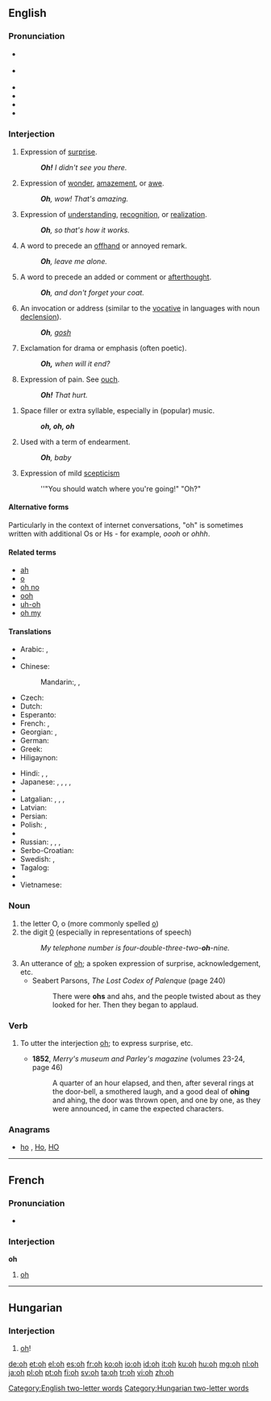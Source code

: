 {{also|OH|óh|öh}}
==English==

===Pronunciation===
* {{a|UK}} {{IPA|/əʊ/}}
* {{a|US}} {{IPA|/oʊ/}}
* {{audio|en-us-oh-surprise.ogg|Audio (US) (surprise)}}
* {{audio|en-us-oh-realization.ogg|Audio (US) (realization)}}
* {{homophones|o|owe}}
* {{rhymes|əʊ}}

===Interjection===
{{en-interj}}

# Expression of [[surprise]].
#: '''''Oh!'''  I didn't see you there.''
# Expression of [[wonder]], [[amazement]], or [[awe]].
#: '''''Oh''', wow! That's amazing.''
# Expression of [[understanding]], [[recognition]], or [[realization]].
#: '''''Oh''', so that's how it works.''
# A word to precede an [[offhand]] or annoyed remark.
#: '''''Oh''', leave me alone.''
# A word to precede an added or comment or [[afterthought]].
#: '''''Oh''', and don't forget your coat.''
# An invocation or address (similar to the [[vocative]] in languages with noun [[declension]]).
#: '''''Oh''', [[gosh]]''
# Exclamation for drama or emphasis (often poetic).
#: '''''Oh,''' when will it end?''
# Expression of pain.  See [[ouch]].
#: '''''Oh!''' That hurt.''
{{quote-Fanny Hill|part=2
|"'''Oh'''! . . . '''oh'''! . . . I can't bear it . . . It is too much . . . I die . . . I am going . . ." were Polly's expressions of extasy}}
# Space filler or extra syllable, especially in (popular) music.
#: '''''oh, oh, oh'''''
# Used with a term of endearment.
#: '''''Oh''', baby''
# {{interrogative}} Expression of mild [[scepticism]]
#: ''"You should watch where you're going!" "Oh?"

====Alternative forms====
Particularly in the context of internet conversations, "oh" is sometimes written with additional Os or Hs - for example, ''oooh'' or ''ohhh''.

====Related terms====
* [[ah]]
* [[o]]
* [[oh no]]
* [[ooh]]
* [[uh-oh]]
* [[oh my]]

====Translations====
{{trans-top|expression of surprise}}
* Arabic: {{t-|ar|وا|tr=waa}},  {{t|ar|يا|tr=yaa}}
* {{trreq|hy}}
* Chinese:
*: Mandarin:{{t-|cmn|哎呀|tr=āiyā|sc=Hani}}, {{t-|cmn|哎哟|tr=āiyō|sc=Hani}}, {{qualifier|different tone expresses different level of surprise}} {{t|zh|哦|tr=o, ò, ó|sc=Hani}}
* Czech: {{t|cs|ach}}
* Dutch: {{t+|nl|o}}
* Esperanto: {{t+|eo|ho|xs=Esperanto}}
* French: {{t|fr|oh}}, {{t|fr|ah}}
* Georgian: {{t|ka|ოჰ|tr=oh|sc=Geor}}, {{t|ka|ახ|tr=ax|sc=Geor}}
* German: {{t|de|ach}}
* Greek: {{t|el|ω|tr=o|sc=Grek}}
* Hiligaynon: {{tø|hil|abao|alt=abáo}}
{{trans-mid}}
* Hindi: {{t|hi|अरे|tr=are|sc=Deva}}, {{t|hi|हे|tr=he|sc=Deva}}, {{t|hi|ओ|tr=o|sc=Deva}}
* Japanese: {{t|ja|あら|tr=ara}},  {{t+|ja|おや|tr=oya}},  {{t|ja|まあ|tr=mā}},  {{t+|ja|ああ|tr=ā}}, {{t|ja|へえ|tr=hē|sc=Jpan}}
* {{trreq|ko}}
* Latgalian: {{tø|ltg|oi}}, {{tø|ltg|ai}}, {{tø|ltg|ek}}, {{tø|ltg|a}}
* Latvian: {{t|lv|ak}}
* Persian: {{t|fa|به|tr=ba|sc=fa-Arab}}
* Polish: {{t|pl|och}}, {{t|pl|ach}}
* {{trreq|ro}}
* Russian: {{t+|ru|о|tr=o}},  {{t+|ru|ой|tr=oj}},  {{t+|ru|ах|tr=ax}},  {{t+|ru|ох|tr=ox}}
* Serbo-Croatian: {{t|sh|oj}}
* Swedish: {{t|sv|åh}},  {{t+|sv|å}}
* Tagalog: {{t+|tl|ay|xs=Tagalog}}
* {{trreq|tr}}
* Vietnamese: {{t|vi|ồ}}
{{trans-bottom}}

===Noun===
{{en-noun}}

# the letter O, o (more commonly spelled [[o]])
# the digit [[0]] (especially in representations of speech)
#: ''My telephone number is four-double-three-two-'''oh'''-nine.''
# An utterance of [[oh]]; a spoken expression of surprise, acknowledgement, etc.
#* Seabert Parsons, ''The Lost Codex of Palenque'' (page 240)
#*: There were '''ohs''' and ahs, and the people twisted about as they looked for her. Then they began to applaud.

===Verb===
{{en-verb}}

# {{intransitive}} To utter the interjection [[oh]]; to express surprise, etc.
#* '''1852''', ''Merry's museum and Parley's magazine'' (volumes 23-24, page 46)
#*: A quarter of an hour elapsed, and then, after several rings at the door-bell, a smothered laugh, and a good deal of '''ohing''' and ahing, the door was thrown open, and one by one, as they were announced, in came the expected characters.

===Anagrams===
* [[ho#English|ho]] , [[Ho#English|Ho]], [[HO#English|HO]]

[[Category:English two-letter words]]

----

==French==

===Pronunciation===
* {{IPA|/o/|lang=fr}}

===Interjection===
'''oh'''

# [[#English|oh]]

----

==Hungarian==

===Interjection===
{{head|hu|interjection}}

# [[oh#English|oh]]!

[[Category:Hungarian two-letter words]]

[[de:oh]]
[[et:oh]]
[[el:oh]]
[[es:oh]]
[[fr:oh]]
[[ko:oh]]
[[io:oh]]
[[id:oh]]
[[it:oh]]
[[ku:oh]]
[[hu:oh]]
[[mg:oh]]
[[nl:oh]]
[[ja:oh]]
[[pl:oh]]
[[pt:oh]]
[[fi:oh]]
[[sv:oh]]
[[ta:oh]]
[[tr:oh]]
[[vi:oh]]
[[zh:oh]]